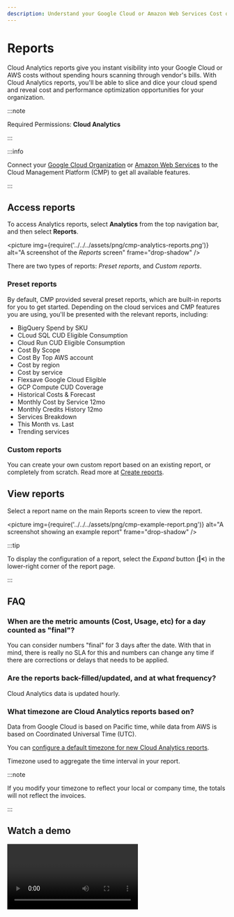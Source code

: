 ```yaml
---
description: Understand your Google Cloud or Amazon Web Services Cost or Usage data
---
```


# Reports

Cloud Analytics reports give you instant visibility into your Google Cloud or AWS costs without spending hours scanning through vendor's bills. With Cloud Analytics reports, you'll be able to slice and dice your cloud spend and reveal cost and performance optimization opportunities for your organization.

:::note

Required Permissions: **Cloud Analytics**

:::

:::info

Connect your [Google Cloud Organization](../../google-cloud/connect-google-cloud-service-account.mdx) or [Amazon Web Services](../../amazon-web-services/invite-existing-aws-account.mdx) to the Cloud Management Platform (CMP) to get all available features.

:::

## Access reports

To access Analytics reports, select **Analytics** from the top navigation bar, and then select **Reports**.

<picture
  img={require('../../../assets/png/cmp-analytics-reports.png')}
  alt="A screenshot of the _Reports_ screen"
  frame="drop-shadow"
/>

There are two types of reports: _Preset reports_, and _Custom reports_.

### Preset reports

By default, CMP provided several preset reports, which are built-in reports for you to get started. Depending on the cloud services and CMP features you are using, you'll be presented with the relevant reports, including:

- BigQuery Spend by SKU
- CLoud SQL CUD Eligible Consumption
- Cloud Run CUD Eligible Consumption
- Cost By Scope
- Cost By Top AWS account
- Cost by region
- Cost by service
- Flexsave Google Cloud Eligible
- GCP Compute CUD Coverage
- Historical Costs & Forecast
- Monthly Cost by Service 12mo
- Monthly Credits History 12mo
- Services Breakdown
- This Month vs. Last
- Trending services

### Custom reports

You can create your own custom report based on an existing report, or completely from scratch. Read more at [Create reports](create-report.mdx).

## View reports

Select a report name on the main Reports screen to view the report.

<picture
  img={require('../../../assets/png/cmp-example-report.png')}
  alt="A screenshot showing an example report"
  frame="drop-shadow"
/>

:::tip

To display the configuration of a report, select the _Expand_ button (**|<**) in the lower-right corner of the report page.

:::

## FAQ

### When are the metric amounts (Cost, Usage, etc) for a day counted as "final"?

You can consider numbers "final" for 3 days after the date. With that in mind, there is really no SLA for this and numbers can change any time if there are corrections or delays that needs to be applied.

### Are the reports back-filled/updated, and at what frequency?

Cloud Analytics data is updated hourly.

### What timezone are Cloud Analytics reports based on?

Data from Google Cloud is based on Pacific time, while data from AWS is based on Coordinated Universal Time (UTC).

You can [configure a default timezone for new Cloud Analytics reports](../../general/general-settings.mdx).

Timezone used to aggregate the time interval in your report.

:::note

If you modify your timezone to reflect your local or company time, the totals will not reflect the invoices.

:::

## Watch a demo

<video
  type="loom"
  id="3bb89b9c624a4a52a2ecfbb61a56b4b8"
  thumb="-full-1605722125651.jpg"
/>

